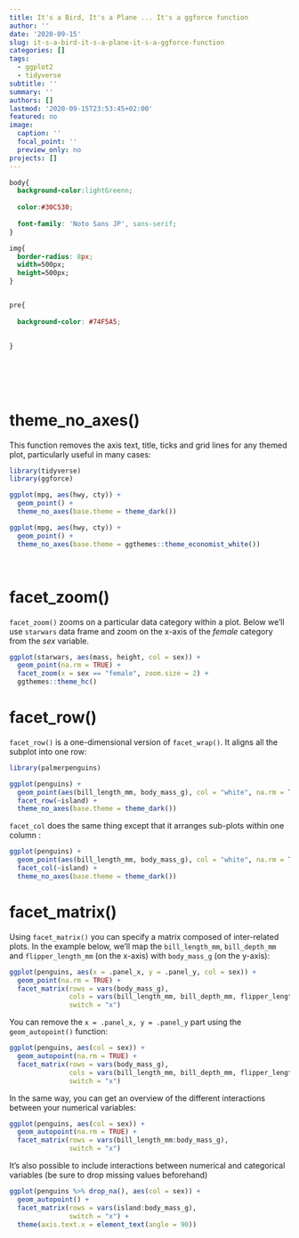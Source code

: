```yaml
---
title: It's a Bird, It's a Plane ... It's a ggforce function
author: ''
date: '2020-09-15'
slug: it-s-a-bird-it-s-a-plane-it-s-a-ggforce-function
categories: []
tags:
  - ggplot2
  - tidyverse
subtitle: ''
summary: ''
authors: []
lastmod: '2020-09-15T23:53:45+02:00'
featured: no
image:
  caption: ''
  focal_point: ''
  preview_only: no
projects: []
---
```



<style>

@import url('https://fonts.googleapis.com/css2?family=Noto+Sans+JP:wght@700&display=swap');


</style>





```css

body{
  background-color:lightGreenn;
    
  color:#30C530;
    
  font-family: 'Noto Sans JP', sans-serif;
}

img{
  border-radius: 8px;
  width=500px;
  height=500px;
}


pre{
  
  background-color: #74F5A5;
  
  
}



```


<br> 
---


# theme_no_axes()

This function removes the axis text, title, ticks and grid lines for any themed plot, particularly useful in many cases:  


```r
library(tidyverse)
library(ggforce)

ggplot(mpg, aes(hwy, cty)) +
  geom_point() +
  theme_no_axes(base.theme = theme_dark()) 

```



```r

ggplot(mpg, aes(hwy, cty)) +
  geom_point() +
  theme_no_axes(base.theme = ggthemes::theme_economist_white()) 

```

<br>


# facet_zoom()


`facet_zoom()` zooms on a particular data category within a plot. Below we'll use `starwars` data frame and zoom on the x-axis of the _female_ category from the _sex_ variable. 

```r



ggplot(starwars, aes(mass, height, col = sex)) + 
  geom_point(na.rm = TRUE) +
  facet_zoom(x = sex == "female", zoom.size = 2) +
  ggthemes::theme_hc()


```


# facet_row()

`facet_row()` is a one-dimensional version of `facet_wrap()`. It aligns all the subplot into one row:


```r

library(palmerpenguins)

ggplot(penguins) +
  geom_point(aes(bill_length_mm, body_mass_g), col = "white", na.rm = TRUE) +
  facet_row(~island) +
  theme_no_axes(base.theme = theme_dark()) 


```

`facet_col` does the same thing except that it arranges sub-plots within one column : 


```r

ggplot(penguins) +
  geom_point(aes(bill_length_mm, body_mass_g), col = "white", na.rm = TRUE) +
  facet_col(~island) +
  theme_no_axes(base.theme = theme_dark()) 


```


# facet_matrix()

Using `facet_matrix()` you can specify a matrix composed of inter-related plots. In the example below, we'll map the `bill_length_mm`, `bill_depth_mm` and `flipper_length_mm` (on the x-axis) with  `body_mass_g`  (on the y-axis):

```r

ggplot(penguins, aes(x = .panel_x, y = .panel_y, col = sex)) +
  geom_point(na.rm = TRUE) +
  facet_matrix(rows = vars(body_mass_g), 
               cols = vars(bill_length_mm, bill_depth_mm, flipper_length_mm), 
               switch = "x")
```

You can remove the `x = .panel_x, y = .panel_y` part using the `geom_autopoint()` function: 



```r

ggplot(penguins, aes(col = sex)) +
  geom_autopoint(na.rm = TRUE) +
  facet_matrix(rows = vars(body_mass_g), 
               cols = vars(bill_length_mm, bill_depth_mm, flipper_length_mm), 
               switch = "x")
```

In the same way, you can get an overview of the different interactions between your numerical variables: 


```r

ggplot(penguins, aes(col = sex)) +
  geom_autopoint(na.rm = TRUE) +
  facet_matrix(rows = vars(bill_length_mm:body_mass_g),
               switch = "x")


```



It's also possible to include interactions between numerical and categorical variables (be sure to drop missing values beforehand)



```r

ggplot(penguins %>% drop_na(), aes(col = sex)) +
  geom_autopoint() +
  facet_matrix(rows = vars(island:body_mass_g),
               switch = "x") +
  theme(axis.text.x = element_text(angle = 90))


```


